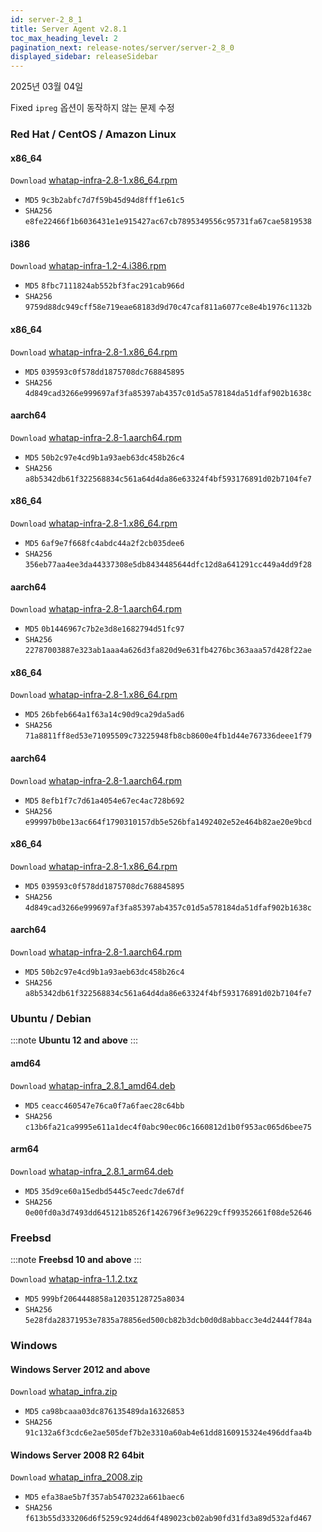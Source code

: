 ```yaml
---
id: server-2_8_1
title: Server Agent v2.8.1
toc_max_heading_level: 2
pagination_next: release-notes/server/server-2_8_0
displayed_sidebar: releaseSidebar
---
```


2025년 03월 04일

<Status priority='0'>Fixed</Status> `ipreg` 옵션이 동작하지 않는 문제 수정

### Red Hat / CentOS / Amazon Linux

<Tabs>
<TabItem value="6Server6" label="6Server6 / 6" default>

#### x86_64

<code class='my'>Download</code> [whatap-infra-2.8-1.x86_64.rpm](https://repo.whatap.io/centos/6/x86_64/whatap-infra-2.8-1.x86_64.rpm)

* <code class='Beta'>MD5</code> `9c3b2abfc7d7f59b45d94d8fff1e61c5`
* <code class='Beta'>SHA256</code> `e8fe22466f1b6036431e1e915427ac67cb7895349556c95731fa67cae5819538`

#### i386

<code class='my'>Download</code> [whatap-infra-1.2-4.i386.rpm](https://repo.whatap.io/centos/6/i386/whatap-infra-1.2-4.i386.rpm)

* <code class='Beta'>MD5</code> `8fbc7111824ab552bf3fac291cab966d`
* <code class='Beta'>SHA256</code> `9759d88dc949cff58e719eae68183d9d70c47caf811a6077ce8e4b1976c1132b`
</TabItem>
<TabItem value="7Server7" label="7Server7 / 7" default>

#### x86_64

<code class='my'>Download</code> [whatap-infra-2.8-1.x86_64.rpm](https://repo.whatap.io/centos/7/x86_64/whatap-infra-2.8-1.x86_64.rpm)

* <code class='Beta'>MD5</code> `039593c0f578dd1875708dc768845895`
* <code class='Beta'>SHA256</code> `4d849cad3266e999697af3fa85397ab4357c01d5a578184da51dfaf902b1638c`

#### aarch64

<code class='my'>Download</code> [whatap-infra-2.8-1.aarch64.rpm](https://repo.whatap.io/centos/7/aarch64/whatap-infra-2.8-1.aarch64.rpm)

* <code class='Beta'>MD5</code> `50b2c97e4cd9b1a93aeb63dc458b26c4`
* <code class='Beta'>SHA256</code> `a8b5342db61f322568834c561a64d4da86e63324f4bf593176891d02b7104fe7`
</TabItem>
<TabItem value="8Server8" label="8Server8 / 8" default>

#### x86_64

<code class='my'>Download</code> [whatap-infra-2.8-1.x86_64.rpm](https://repo.whatap.io/centos/8/x86_64/whatap-infra-2.8-1.x86_64.rpm)

* <code class='Beta'>MD5</code> `6af9e7f668fc4abdc44a2f2cb035dee6`
* <code class='Beta'>SHA256</code> `356eb77aa4ee3da44337308e5db8434485644dfc12d8a641291cc449a4dd9f28`

#### aarch64

<code class='my'>Download</code> [whatap-infra-2.8-1.aarch64.rpm](https://repo.whatap.io/centos/8/aarch64/whatap-infra-2.8-1.aarch64.rpm)

* <code class='Beta'>MD5</code> `0b1446967c7b2e3d8e1682794d51fc97`
* <code class='Beta'>SHA256</code> `22787003887e323ab1aaa4a626d3fa820d9e631fb4276bc363aaa57d428f22ae`
</TabItem>
<TabItem value="9Server9" label="9Server9 / 9" default>

#### x86_64

<code class='my'>Download</code> [whatap-infra-2.8-1.x86_64.rpm](https://repo.whatap.io/centos/9/x86_64/whatap-infra-2.8-1.x86_64.rpm)

* <code class='Beta'>MD5</code> `26bfeb664a1f63a14c90d9ca29da5ad6`
* <code class='Beta'>SHA256</code> `71a8811ff8ed53e71095509c73225948fb8cb8600e4fb1d44e767336deee1f79`

#### aarch64

<code class='my'>Download</code> [whatap-infra-2.8-1.aarch64.rpm](https://repo.whatap.io/centos/9/aarch64/whatap-infra-2.8-1.aarch64.rpm)

* <code class='Beta'>MD5</code> `8efb1f7c7d61a4054e67ec4ac728b692`
* <code class='Beta'>SHA256</code> `e99997b0be13ac664f1790310157db5e526bfa1492402e52e464b82ae20e9bcd`
</TabItem>
<TabItem value="amazonlinux2" label="amazonlinux2" default>

#### x86_64

<code class='my'>Download</code> [whatap-infra-2.8-1.x86_64.rpm](https://repo.whatap.io/centos/latest/x86_64/whatap-infra-2.8-1.x86_64.rpm)

* <code class='Beta'>MD5</code> `039593c0f578dd1875708dc768845895`
* <code class='Beta'>SHA256</code> `4d849cad3266e999697af3fa85397ab4357c01d5a578184da51dfaf902b1638c`

#### aarch64

<code class='my'>Download</code> [whatap-infra-2.8-1.aarch64.rpm](https://repo.whatap.io/centos/latest/aarch64/whatap-infra-2.8-1.aarch64.rpm)

* <code class='Beta'>MD5</code> `50b2c97e4cd9b1a93aeb63dc458b26c4`
* <code class='Beta'>SHA256</code> `a8b5342db61f322568834c561a64d4da86e63324f4bf593176891d02b7104fe7`
</TabItem>

</Tabs>

### Ubuntu / Debian 

:::note
**Ubuntu 12 and above**
:::

#### amd64

<code class='my'>Download</code> [whatap-infra_2.8.1_amd64.deb](https://repo.whatap.io/debian/unstable/whatap-infra_2.8.1_amd64.deb)

* <code class='Beta'>MD5</code> `ceacc460547e76ca0f7a6faec28c64bb`
* <code class='Beta'>SHA256</code> `c13b6fa21ca9995e611a1dec4f0abc90ec06c1660812d1b0f953ac065d6bee75`

#### arm64

<code class='my'>Download</code> [whatap-infra_2.8.1_arm64.deb](https://repo.whatap.io/debian/unstable/whatap-infra_2.8.1_arm64.deb)

* <code class='Beta'>MD5</code> `35d9ce60a15edbd5445c7eedc7de67df`
* <code class='Beta'>SHA256</code> `0e00fd0a3d7493dd645121b8526f1426796f3e96229cff99352661f08de52646`

### Freebsd

:::note
**Freebsd 10 and above**
:::

<code class='my'>Download</code> [whatap-infra-1.1.2.txz](https://repo.whatap.io/freebsd/10/whatap-infra-1.1.2.txz)

* <code class='Beta'>MD5</code> `999bf2064448858a12035128725a8034`
* <code class='Beta'>SHA256</code> `5e28fda28371953e7835a78856ed500cb82b3dcb0d0d8abbacc3e4d2444f784a`

### Windows 

#### Windows Server 2012 and above

<code class='my'>Download</code> [whatap_infra.zip](https://repo.whatap.io/windows/whatap_infra.zip)

* <code class='Beta'>MD5</code> `ca98bcaaa03dc876135489da16326853`
* <code class='Beta'>SHA256</code> `91c132a6f3cdc6e2ae505def7b2e3310a60ab4e61dd8160915324e496ddfaa4b`


#### Windows Server 2008 R2 64bit

<code class='my'>Download</code> [whatap_infra_2008.zip](https://repo.whatap.io/windows/whatap_infra_2008.zip)

* <code class='Beta'>MD5</code> `efa38ae5b7f357ab5470232a661baec6`
* <code class='Beta'>SHA256</code> `f613b55d333206d6f5259c924dd64f489023cb02ab90fd31fd3a89d532afd467`

